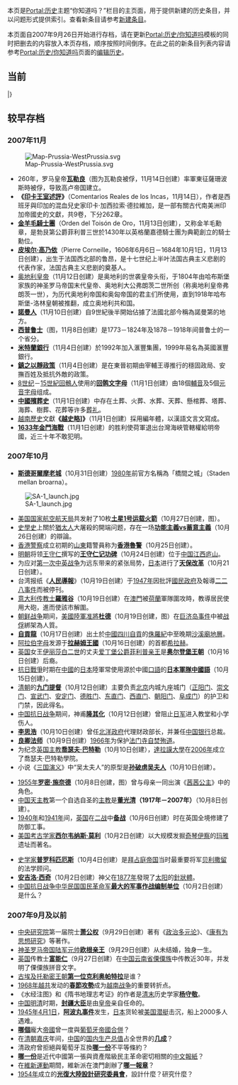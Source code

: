 本页是[[Portal:历史|Portal:历史]]主题“你知道吗？”栏目的主页面，用于提供新建的历史条目，并以问题形式提供索引。查看新条目请参考[[Special:Newpages|新建条目]]。

本页面自2007年9月26日开始进行存档，请在更新[[Portal:历史/你知道吗|Portal:历史/你知道吗]]模板的同时把删去的内容放入本页存档，顺序按照时间倒序。在此之前的新条目列表内容请参考[[Portal:历史/你知道吗|Portal:历史/你知道吗]]页面的[http://zh.wikipedia.org/w/index.php?title=Portal:%E5%8E%86%E5%8F%B2/%E4%BD%A0%E7%9F%A5%E9%81%93%E5%90%97&action=history 编辑历史]。

==当前==
{{Portal:历史/栏目框1|你知道吗？|width=60}}{{Portal:历史/你知道吗}}
|}

== 较早存档 ==
=== 2007年11月 ===
[[File:Map-Prussia-WestPrussia.svg|right]]
*260年，罗马皇帝'''[[瓦勒良|瓦勒良]]'''（图为瓦勒良被俘，11月14日创建）率軍東征薩珊波斯時被俘，导致高卢帝国建立。
*'''《[[印卡王室述評|印卡王室述評]]》'''（Comentarios Reales de los Incas，11月14日），作者是西班牙與印加的混血兒史家印卡·加西拉索·德拉維加，是一部有關古代南美洲印加帝國史的文獻，共9卷，下分262章。
*'''[[金羊毛騎士團|金羊毛騎士團]]'''（Orden del Toisón de Oro，11月13日创建），又称金羊毛勳章，是勃艮第公爵菲利普三世於1430年以英格蘭嘉德騎士團为典範創立的騎士勳位。
*'''[[皮埃尔·高乃依|皮埃尔·高乃依]]'''（Pierre Corneille，1606年6月6日－1684年10月1日，11月13日创建），出生于法国西北部的鲁昂，是十七世纪上半叶法国古典主义悲剧的代表作家，法国古典主义悲剧的奠基人。
*[[奥地利皇帝|奥地利皇帝]]（11月12日创建）是奥地利的世袭皇帝头衔，于1804年由哈布斯堡家族的神圣罗马帝国末代皇帝、奥地利大公弗朗茨二世所创（称奥地利皇帝弗朗茨一世），为历代奥地利帝国和奥匈帝国的君主们所使用，直到1918年哈布斯堡-洛林皇朝被推翻，成立奥地利共和国。
*'''[[諾曼人|諾曼人]]'''（11月10日创建）自9世紀後半開始佔據了法國北部今稱為諾曼第的地方。
*'''[[西普鲁士|西普鲁士]]'''（图，11月8日创建）是1773－1824年及1878－1918年间普鲁士的一个省分。
*'''[[米特蘭銀行|米特蘭銀行]]'''（11月4日创建）於1992年加入滙豐集團，1999年易名為英國滙豐銀行。
*'''[[鎮之以靜政策|鎮之以靜政策]]'''（11月4日创建）是在東晉初期由宰輔王導推行的穩固政局、安撫百姓及抵抗外敵的政策。
*[[8世纪|8世纪]]－[[15世紀|15世紀]][[回鶻|回鶻人]]使用的'''[[回鹘文字母|回鹘文字母]]'''（11月1日创建）由18個[[輔音|輔音]]及5個[[元音|元音]][[字母|字母]]组成。
*'''[[中國殯葬史|中國殯葬史]]'''（11月1日创建）中存在土葬、火葬、水葬、天葬、懸棺葬、塔葬、海葬、樹葬、花葬等许多[[葬礼|葬礼]]。
*[[越南歷史|越南歷史]]文獻'''《[[越史略|越史略]]]》'''（11月1日创建）採用編年體，以漢語文言文寫成。
*'''[[1633年金門海戰|1633年金門海戰]]'''（11月1日创建）的胜利使荷軍退出台灣海峽管轄權給明帝國，近三十年不敢犯明。

=== 2007年10月 ===
*'''[[斯德哥爾摩老城|斯德哥爾摩老城]]'''（10月31日创建）[[1980年|1980年]]前官方名稱為「橋間之城」（Staden mellan broarna）。
[[File:SA-1_launch.jpg|right]]
*[[美国国家航空航天局|美国国家航空航天局]]共发射了10枚'''[[土星1号运载火箭|土星1号运载火箭]]'''（10月27日创建，图）。
*[[史學史|史學史]]上關於[[猶太人|猶太人]]大屠殺的開端问题，存在一场'''[[功能主義vs蓄意主義|功能主義vs蓄意主義]]'''（10月26日创建）的辯論。
*[[香港警察|香港警察]]成立初期的[[山東|山東]]籍警員称为'''[[香港魯警|香港魯警]]'''（10月25日创建）。
*[[明朝|明朝]]将领[[王守仁|王守仁]]撰写的'''[[王守仁记功碑|王守仁记功碑]]'''（10月24日创建）位于[[中国|中国]][[江西|江西]][[庐山|庐山]]。
*为应对[[第一次中英战争|第一次中英战争]]为远东带来的紧张局势，[[日本|日本]]进行了'''[[天保改革|天保改革]]'''（10月21日创建）。
*台湾报纸《'''[[人民導報|人民導報]]'''》（10月19日创建）于[[1947年|1947年]]因批評[[國民政府|國民政府]]及報導[[二二八事件|二二八事件]]而被停刊。
*[[意大利|意大利]][[传教士|传教士]]'''[[羅雅谷|羅雅谷]]'''（10月19日创建）在[[澳門|澳門]]被[[荷蘭|荷蘭]]軍隊圍攻時，教導居民使用大砲，進而使該市解圍。
*[[朝鲜战争|朝鲜战争]]期间，[[美國陸軍|美國陸軍]][[准將|准將]]'''[[法蘭西斯·杜德|杜德]]'''（10月19日创建，图）在[[巨济岛事件|巨济岛事件]]中被[[战俘|战俘]]綁架為人質。
*'''[[自貢龍|自貢龍]]'''（10月17日创建）出土於[[中國|中國]][[四川|四川]][[自貢|自貢]]的[[侏羅紀|侏羅紀]]中至晚期[[沙溪廟地層|沙溪廟地層]]。
*[[阿拉伯字母|阿拉伯字母]]发源于'''[[拉赫姆王國|拉赫姆王國]]'''（10月16日创建）的首都[[希拉赫|希拉赫]]。
*[[英国|英国]]女王[[伊丽莎白二世|伊丽莎白二世]]的丈夫[[爱丁堡公爵|爱丁堡公爵]][[菲利普亲王|菲利普亲王]]是'''[[奥尔登堡王朝|奥尔登堡王朝]]'''（10月16日创建）后裔。
*[[抗日戰爭|抗日戰爭]]时期在[[中國|中國]]的[[日本|日本]]陸軍常使用源於中國[[口語|口語]]的'''[[日本軍隊中國語|日本軍隊中國語]]'''（10月15日创建）。
*[[清朝|清朝]]的'''[[九门提督|九门提督]]'''（10月12日创建）主要负责[[北京|北京]]内城九座城门（[[正阳门|正阳门]]、[[崇文门|崇文门]]、[[宣武门|宣武门]]、[[安定门|安定门]]、[[德胜门|德胜门]]、[[东直门|东直门]]、[[西直门|西直门]]、[[朝阳门|朝阳门]]、[[阜成门|阜成门]]）的护卫和门禁，因此得名。
*[[中国抗日战争|中国抗日战争]]期间，神甫'''[[隆其化|隆其化]]'''（10月12日创建）曾阻止[[日军|日军]]进入教堂和小学伤人。
*'''[[李思浩|李思浩]]'''（10月10日创建）曾任[[北洋政府|北洋政府]]代理财政部长，并兼任[[中国银行|中国银行]]总裁。
*'''[[良卿法师|良卿法师]]'''（10月9日创建）[[1966年|1966年]]为保护[[法门寺|法门寺]][[自焚|自焚]][[殉道|殉道]]。
*为纪念[[英国|英国]][[主教|主教]]'''[[喬瑟夫·巴特勒|喬瑟夫·巴特勒]]'''（10月10日创建），[[達拉謨大學|達拉謨大學]]在[[2006年|2006年]]成立了喬瑟夫·巴特勒學院。
*小说《[[三国演义|三国演义]]》中“吴太夫人”的原型是'''[[孙破虏吴夫人|孙破虏吴夫人]]'''（10月10日创建）。

*[[1955年|1955年]]'''[[罗密·施奈德|罗密·施奈德]]'''（10月8日创建，图）曾与母亲一同出演《[[茜茜公主_(电影)|茜茜公主]]》中的角色。
*[[中国天主教|中国天主教]]第一个自选自圣的[[主教|主教]]是'''[[董光清|董光清]]（1917年－2007年）'''（10月8日创建）。
*[[1940年|1940年]]和[[1941年|1941年]]间，[[英国|英国]]在[[二战|二战]]中[[英国在二战时的战备|'''备战''']]（10月6日创建）时在英国全境修建了防御工事。
*[[美国|美国]][[考古学家|考古学家]]'''[[西尔韦纳斯·莫利|西尔韦纳斯·莫利]]'''（10月2日创建）以大规模发掘[[奇琴伊察|奇琴伊察]]的[[玛雅|玛雅]]遗址而著名。
<!--*汉高祖[[刘邦|刘邦]]驻[[汉中|汉中]]发迹，他驻过的高台被称为'''[[古汉台|古汉台]]'''（10月6日创建）。侵权了-->
*[[史学家|史学家]]'''[[普罗科匹厄斯|普罗科匹厄斯]]'''（10月4日创建）是[[拜占庭帝国|拜占庭帝国]]当时最重要将军[[贝利撒留|贝利撒留]]的法学顾问。
*'''[[安吉洛·西奇|安吉洛·西奇]]'''（10月2日创建）神父在[[1877年|1877年]]發現了[[太阳|太阳]]的[[針狀體|針狀體]]。
*[[中国抗日战争|中国抗日战争]][[中华民国|中华民国]][[国民革命军|国民革命军]]'''[[国民革命军集团军序列|最大的军事作战编制单位]]'''（10月2日创建）是什么？

=== 2007年9月及以前 ===
*[[中央研究院|中央研究院]]第一届院士'''[[萧公权|萧公权]]'''（9月29日创建）著有《[[政治多元论|政治多元论]]》、《[[康有为思想研究|康有为思想研究]]》等著作。
*[[神圣罗马帝国陆军元帅|神圣罗马帝国陆军元帅]]'''[[欧根亲王_(萨伏伊)|欧根亲王]]'''（9月29日创建）从未结婚，独身一生。
*[[英国|英国]]传教士'''[[富能仁|富能仁]]'''（9月27日创建）在[[中国|中国]][[云南省|云南省]][[傈僳族|傈僳族]]中传教近30年，并发明了傈僳族拼音文字。
*[[古埃及|古埃及]][[托勒密王朝|托勒密王朝]]'''[[克利奥帕特拉一世|第一位克利奥帕特拉]]'''是谁？
*[[1968年|1968年]][[越共|越共]]发动的'''[[春節攻勢|春節攻勢]]'''成为[[越南战争|越南战争]]的重要转折点。
*《水经注图》和《隋书地理志考证》的作者是[[清朝|清末]]历史学家'''[[杨守敬|杨守敬]]'''。
*[[中国|中国]][[明|明]][[清|清]]时期，'''[[封疆大臣|封疆大臣]]'''是由[[皇帝|皇帝]]亲自任命的。
*[[1945年|1945年]][[4月1日|4月1日]]，'''[[阿波丸事件|阿波丸事件]]'''发生，[[日本|日本]]货轮被[[美国|美国]][[潜艇|潜艇]]击沉，船上2000多人遇难。
*'''[[西班牙帝國|哪個]]'''龐大[[帝國|帝國]]曾一度與[[葡萄牙殖民地|葡萄牙帝國]][[共主邦聯|合併]]？
*在[[清朝|清朝]][[嘉庆|嘉庆]]年间，[[中国|中国]]的[[国内生产总值|国内生产总值]]占全世界的'''[[世界各地区历史上的国内生产总值列表_(购买力平价)#1820年|几成]]'''？
*清政府曾拒絕與葡萄牙互換'''[[中葡和好貿易條約|哪一份]]'''不平等條約？
*'''[[鏡海叢報|哪一份]]'''是近代中國第一張與資產階級民主革命密切相關的[[中文|中文]][[報紙|報紙]]？
*在[[維新運動|維新運動]]期間，維新派在澳門創辦了'''[[知新報|哪一報章]]'''？
*[[1954年|1954年]]成立的'''[[光復大陸設計研究委員會|光復大陸設計研究委員會]]'''，設計什麼？研究什麼？